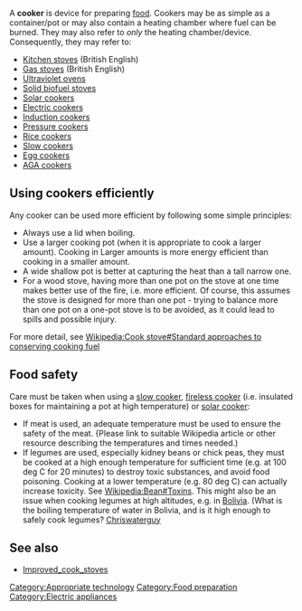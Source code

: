 {{topic header| default.png |Cookers}}

A '''cooker''' is device for preparing [[food]]. Cookers may be as simple as a container/pot or may also contain a heating chamber where fuel can be burned. They may also refer to ''only'' the heating chamber/device. Consequently, they may refer to:
* [[Kitchen stove]]s (British English)
* [[Gas stove]]s (British English)
* [[Ultraviolet ovens]]
* [[Solid biofuel stoves]]
* [[Solar cooker]]s
* [[Electric cooker]]s
* [[Induction cooker]]s
* [[Pressure cooker]]s
* [[Rice cooker]]s
* [[Slow cooker]]s
* [[Egg cooker]]s
* [[AGA cooker]]s

==Using cookers efficiently==
{{Main|Updated cooking methods in modern kitchens}}
Any cooker can be used more efficient by following some simple principles: 
*Always use a lid when boiling. 
*Use a larger cooking pot (when it is appropriate to cook a larger amount). Cooking in Larger amounts is more energy efficient than cooking in a smaller amount. 
*A wide shallow pot is better at capturing the heat than a tall narrow one.
*For a wood stove, having more than one pot on the stove at one time makes better use of the fire, i.e. more efficient. Of course, this assumes the stove is designed for more than one pot - trying to balance more than one pot on a one-pot stove is to be avoided, as it could lead to spills and possible injury. 

For more detail, see [[Wikipedia:Cook stove#Standard approaches to conserving cooking fuel]]

==Food safety==
Care must be taken when using a [[slow cooker]]{{w|slow cooker}}, [[fireless cooker]] (i.e. insulated boxes for maintaining a pot at high temperature) or [[solar cooker]]:
*If meat is used, an adequate temperature must be used to ensure the safety of the meat. {Please link to suitable Wikipedia article or other resource describing the temperatures and times needed.{{fact}})
*If legumes are used, especially kidney beans or chick peas, they must be cooked at a high enough temperature for sufficient time (e.g. at 100 deg C for 20 minutes) to destroy toxic substances, and avoid food poisoning. Cooking at a lower temperature (e.g. 80 deg C) can actually increase toxicity. See [[Wikipedia:Bean#Toxins]]. This might also be an issue when cooking legumes at high altitudes, e.g. in [[Bolivia]]. (What is the boiling temperature of water in Bolivia, and is it high enough to safely cook legumes?{{suggested project}} [[User:Chriswaterguy|Chriswaterguy]]

==See also==
* [[Improved_cook_stoves]]


[[Category:Appropriate technology]]
[[Category:Food preparation]]
[[Category:Electric appliances]]